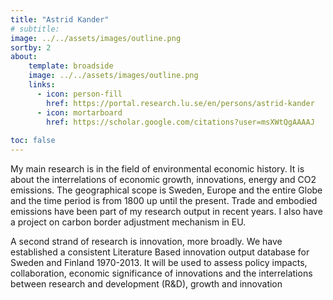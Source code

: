 ```yaml
---
title: "Astrid Kander"
# subtitle: 
image: ../../assets/images/outline.png
sortby: 2
about:
    template: broadside
    image: ../../assets/images/outline.png
    links: 
      - icon: person-fill
        href: https://portal.research.lu.se/en/persons/astrid-kander
      - icon: mortarboard
        href: https://scholar.google.com/citations?user=msXWtQgAAAAJ
            
toc: false
---
```


My main research is in the field of environmental economic history. It is about the interrelations of economic growth, innovations, energy and CO2 emissions. The geographical scope is Sweden, Europe and the entire Globe and the time period is from 1800 up until the present. Trade and embodied emissions have been part of my research output in recent years. I also have a project on carbon border adjustment mechanism in EU.

A second strand of research is innovation, more broadly. We have established a consistent Literature Based innovation output database for Sweden and Finland 1970-2013. It will be used to assess policy impacts, collaboration, economic significance of innovations and the interrelations between research and development (R&D), growth and innovation